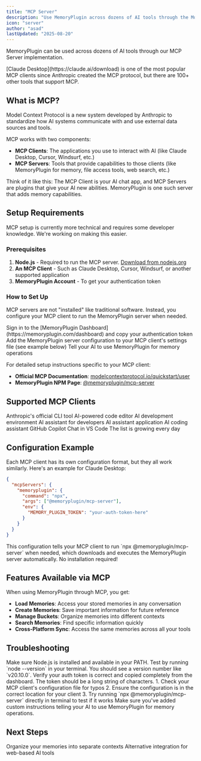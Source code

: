 ```yaml
---
title: "MCP Server"
description: "Use MemoryPlugin across dozens of AI tools through the Model Context Protocol"
icon: "server"
author: "asad"
lastUpdated: "2025-08-20"
---
```



<ArticleInfo author="asad" lastUpdated="2025-08-20" />

MemoryPlugin can be used across dozens of AI tools through our MCP Server implementation.

<Info>
[Claude Desktop](https://claude.ai/download) is one of the most popular MCP clients since Anthropic created the MCP protocol, but there are 100+ other tools that support MCP.
</Info>

## What is MCP?

Model Context Protocol is a new system developed by Anthropic to standardize how AI systems communicate with and use external data sources and tools.

MCP works with two components:

- **MCP Clients**: The applications you use to interact with AI (like Claude Desktop, Cursor, Windsurf, etc.)
- **MCP Servers**: Tools that provide capabilities to those clients (like MemoryPlugin for memory, file access tools, web search, etc.)

<Info>
Think of it like this: The MCP Client is your AI chat app, and MCP Servers are plugins that give your AI new abilities. MemoryPlugin is one such server that adds memory capabilities.
</Info>

## Setup Requirements

<Warning>
MCP setup is currently more technical and requires some developer knowledge. We're working on making this easier.
</Warning>

### Prerequisites

1. **Node.js** - Required to run the MCP server. [Download from nodejs.org](https://nodejs.org)
2. **An MCP Client** - Such as Claude Desktop, Cursor, Windsurf, or another supported application
3. **MemoryPlugin Account** - To get your authentication token

### How to Set Up

MCP servers are not "installed" like traditional software. Instead, you configure your MCP client to run the MemoryPlugin server when needed.

<Steps>
  <Step title="Get Your Auth Token">
    Sign in to the [MemoryPlugin Dashboard](https://memoryplugin.com/dashboard) and copy your authentication token
  </Step>
  
  <Step title="Configure Your MCP Client">
    Add the MemoryPlugin server configuration to your MCP client's settings file (see example below)
  </Step>
  
  <Step title="Add Custom Instructions">
    Tell your AI to use MemoryPlugin for memory operations
  </Step>
</Steps>

For detailed setup instructions specific to your MCP client:
- **Official MCP Documentation**: [modelcontextprotocol.io/quickstart/user](https://modelcontextprotocol.io/quickstart/user)
- **MemoryPlugin NPM Page**: [@memoryplugin/mcp-server](https://www.npmjs.com/package/@memoryplugin/mcp-server)

## Supported MCP Clients

<CardGroup cols={2}>
  <Card title="Claude Code" icon="code" href="https://docs.anthropic.com/en/docs/agents-and-tools/claude-code/overview">
    Anthropic's official CLI tool
  </Card>
  <Card title="Cursor" icon="cursor" href="https://www.cursor.com/">
    AI-powered code editor
  </Card>
  <Card title="Windsurf" icon="wind" href="https://docs.windsurf.com/windsurf/mcp">
    AI development environment
  </Card>
  <Card title="Cline" icon="terminal" href="https://github.com/cline/cline">
    AI assistant for developers
  </Card>
  <Card title="Sage" icon="brain" href="https://sageapp.ai/">
    AI assistant application
  </Card>
  <Card title="Roo-Code" icon="code-branch" href="https://github.com/RooVetGit/Roo-Code">
    AI coding assistant
  </Card>
  <Card title="VS Code Copilot" icon="microsoft" href="https://code.visualstudio.com/docs/copilot/chat/mcp-servers">
    GitHub Copilot Chat in VS Code
  </Card>
  <Card title="And many more..." icon="ellipsis" href="#">
    The list is growing every day
  </Card>
</CardGroup>

## Configuration Example

Each MCP client has its own configuration format, but they all work similarly. Here's an example for Claude Desktop:

```json
{
  "mcpServers": {
    "memoryplugin": {
      "command": "npx",
      "args": ["@memoryplugin/mcp-server"],
      "env": {
        "MEMORY_PLUGIN_TOKEN": "your-auth-token-here"
      }
    }
  }
}
```

<Info>
This configuration tells your MCP client to run `npx @memoryplugin/mcp-server` when needed, which downloads and executes the MemoryPlugin server automatically. No installation required!
</Info>

## Features Available via MCP

When using MemoryPlugin through MCP, you get:

- **Load Memories**: Access your stored memories in any conversation
- **Create Memories**: Save important information for future reference
- **Manage Buckets**: Organize memories into different contexts
- **Search Memories**: Find specific information quickly
- **Cross-Platform Sync**: Access the same memories across all your tools

## Troubleshooting

<AccordionGroup>
  <Accordion title="Node.js not found">
    Make sure Node.js is installed and available in your PATH. Test by running `node --version` in your terminal. You should see a version number like `v20.10.0`.
  </Accordion>
  <Accordion title="Auth token invalid">
    Verify your auth token is correct and copied completely from the dashboard. The token should be a long string of characters.
  </Accordion>
  <Accordion title="MCP server not connecting">
    1. Check your MCP client's configuration file for typos
    2. Ensure the configuration is in the correct location for your client
    3. Try running `npx @memoryplugin/mcp-server` directly in terminal to test if it works
  </Accordion>
  <Accordion title="Memories not loading">
    Make sure you've added custom instructions telling your AI to use MemoryPlugin for memory operations.
  </Accordion>
</AccordionGroup>

## Next Steps

<CardGroup cols={2}>
  <Card
    title="Learn About Memory Buckets"
    icon="folder"
    href="/features/memory-buckets"
  >
    Organize your memories into separate contexts
  </Card>
  <Card
    title="Try Browser Extension"
    icon="globe"
    href="/integrations/browser-extension"
  >
    Alternative integration for web-based AI tools
  </Card>
</CardGroup>